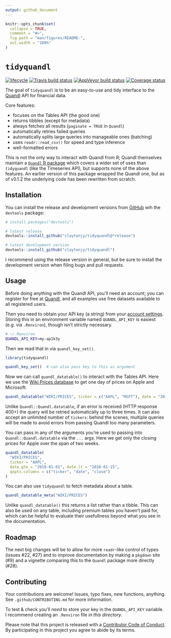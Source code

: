 ```yaml
---
output: github_document
---
```


<!-- README.md is generated from README.Rmd. Please edit that file -->

```r
knitr::opts_chunk$set(
  collapse = TRUE,
  comment = "#>",
  fig.path = "man/figures/README-",
  out.width = "100%"
)
```
# `tidyquandl`

[![lifecycle](https://img.shields.io/badge/lifecycle-maturing-blue.svg)](https://tidyverse.org/lifecycle/#maturing)
[![Travis build status](https://travis-ci.org/ClaytonJY/tidyquandl.svg?branch=master)](https://travis-ci.org/ClaytonJY/tidyquandl)
[![AppVeyor build status](https://ci.appveyor.com/api/projects/status/github/ClaytonJY/tidyquandl?branch=master&svg=true)](https://ci.appveyor.com/project/ClaytonJY/tidyquandl)
[![Coverage status](https://codecov.io/gh/ClaytonJY/tidyquandl/branch/master/graph/badge.svg)](https://codecov.io/github/ClaytonJY/tidyquandl?branch=master)

The goal of `tidyquandl` is to be an easy-to-use and tidy interface to the [Quandl](https://www.quandl.com/) API for financial data.

Core features:

- focuses on the Tables API (the good one)
- returns tibbles (except for metadata)
- always fetches all results (`paginate = TRUE` in `Quandl`)
- automatically retries failed queries
- automatically splits large queries into manageable ones (batching)
- uses `readr::read_csv()` for speed and type inference
- well-formatted errors

This is not the only way to interact with Quandl from R; Quandl themselves maintain a [`Quandl` R package](https://github.com/quandl/quandl-r) which covers a wider set of uses than `tidyquandl` (like the Timeseries API), but supports none of the above features. An earlier version of this package wrapped the Quandl one, but as of v0.1.2 the underlying code has been rewritten from scratch.


## Installation

You can install the release and development versions from [GitHub](https://github.com/) wih the `devtools` package:

```r
# install.packages("devtools")

# latest release
devtools::install_github("claytonjy/tidyquandl@*release")

# latest development version
devtools::install_github("claytonjy/tidyquandl")
```

I recommend using the release version in general, but be sure to install the development version when filing bugs and pull requests.


## Usage

Before doing anything with the Quandl API, you'll need an account; you can register for free at [Quandl](https://www.quandl.com/), and all examples use free datasets available to all registered users.

Then you need to obtain your API key (a string) from your [account settings](https://www.quandl.com/account/api). Storing this in an environment variable named `QUANDL_API_KEY` is easiest (e.g. via `.Renviron`), though isn't strictly necessary.

```bash
# ~/.Renviron
QUANDL_API_KEY=my-ap1k3y
```

Then we read that in via `quandl_key_set()`.

```r
library(tidyquandl)

quandl_key_set()  # can also pass key to this as argument
```

Now we can call `quandl_datatable()` to interact with the Tables API. Here we use the [Wiki Prices database](https://www.quandl.com/databases/WIKIP) to get one day of prices on Apple and Microsoft:

```r
quandl_datatable("WIKI/PRICES", ticker = c("AAPL", "MSFT"), date = "2018-01-02")
```

Unlike `Quandl::Quandl.datatable`, if an error is received (HTTP response 400+) the query will be retried automatically up to three times. It can also accept an unlimited number of `tickers`: behind the scenes, multiple queries will be made to avoid errors from passing Quandl too many parameters.

You can pass in any of the arguments you're used to passing into `Quandl::Quandl.datatable` via the `...` args. Here we get only the closing prices for Apple over the span of two weeks.

```r
quandl_datatable(
  "WIKI/PRICES",
  ticker = "AAPL",
  date.gte = "2018-01-01", date.lt = "2018-01-15",
  qopts.columns = c("ticker", "date", "close")
)
```

You can also use `tidyquandl` to fetch metadata about a table.

```r
quandl_datatable_meta("WIKI/PRICES")
```

Unlike `quandl_datatable()` this returns a list rather than a tibble. This can also be used on any table, including premium tables you haven't paid for, which can be helpful to evaluate their usefullness beyond what you see in the documentation.


## Roadmap

The next big changes will be to allow for more `readr`-like control of types (issues #22, #27) and to improve documentation by making a `pkgdown` site (#9) and a vignette comparing this to the `Quandl` package more directly (#28).


## Contributing

Your contributions are welcome! Issues, typo fixes, new functions, anything. See `.github/CONTRIBUTING.md` for more information.

To test & check you'll _need_ to store your key in the `QUANDL_API_KEY` variable. I recommend creating an `.Renviron` file _in this directory_.

Please note that this project is released with a [Contributor Code of Conduct](.github/CODE_OF_CONDUCT.md).
By participating in this project you agree to abide by its terms.
